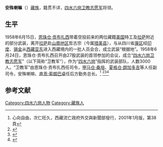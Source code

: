'''安殊喇嘛'''（{{bd|？||？|}}）[[藏族|藏族]]，籍贯不详，[[四水六岗卫教志愿军|四水六岗卫教志愿军]]将领。

==生平==
1958年6月15日，[[恩珠仓·贡布扎西|恩珠仓·贡布扎西]]带着空投前来的两位藏籍[[美国|美国]]特工及[[拉萨|拉萨]]附近的部分武装，离开[[拉萨|拉萨]]赴[[山南地区|山南地区]]哲古宗（今属[[措美县|措美县]]），与从四川省[[康区|康区]]经[[印度|印度]]、[[锡金|锡金]]从[[西藏|西藏]][[亚东县|亚东]]进入西藏境内的一批人员会合，成立武装“根据地”。1958年6月24日，恩珠仓·贡布扎西召开由27股武装的首领参加的会议，成立“[[四水六岗卫教志愿军|四水六岗卫教志愿军]]”（以下简称“卫教军”），作为“[[四水六岗|四水六岗]]”指挥的武装部队，人数3000人。“卫教军”由恩珠仓·贡布扎西任司令，[[甲马仓·桑培|甲马仓·桑培]]、[[夏格仓·朗加多吉|夏格仓·朗加多吉]]等人任副司令，安殊喇嘛、[[直贡·索朗巴卓|直贡·索朗巴卓]]任后方勤务总长。<ref>心向自由，次仁旺久，西藏流亡政府外交與新聞部發行，2001年1月版，第38頁</ref>
<ref name=zgds>{{Cite web |url=http://tibet.news.cn/szts/2009-05/20/content_16579561.htm |title=解放西藏史 第六章 第六节 西藏局部叛乱加剧和中央的方针，中共党史出版社，2008年 |access-date=2015-04-14 |archive-date=2014-05-18 |archive-url=https://web.archive.org/web/20140518212259/http://tibet.news.cn/szts/2009-05/20/content_16579561.htm |dead-url=yes }}</ref><ref>{{Cite web |url=http://jjzd.gygov.gov.cn/gyszx/724800315592802304/20080918/118490.html |title=高志华，西藏和平解放及西藏平叛，贵阳文史2008年第5期 |access-date=2015-04-14 |archive-date=2015-04-14 |archive-url=https://web.archive.org/web/20150414064140/http://jjzd.gygov.gov.cn/gyszx/724800315592802304/20080918/118490.html |dead-url=yes }}</ref><ref>{{Cite web |url=http://news.ifeng.com/photo/news/200804/0414_1397_490608_1.shtml |title=达赖集团的武装组织“四水六岗卫教军”，凤凰网，2008-04-14 |access-date=2015-04-14 |archive-date=2015-04-14 |archive-url=https://web.archive.org/web/20150414094746/http://news.ifeng.com/photo/news/200804/0414_1397_490608_1.shtml |dead-url=no }}</ref>

==参考文献==
{{reflist}}

[[Category:四水六岗人物|Category:四水六岗人物]]
[[Category:藏族人|Category:藏族人]]